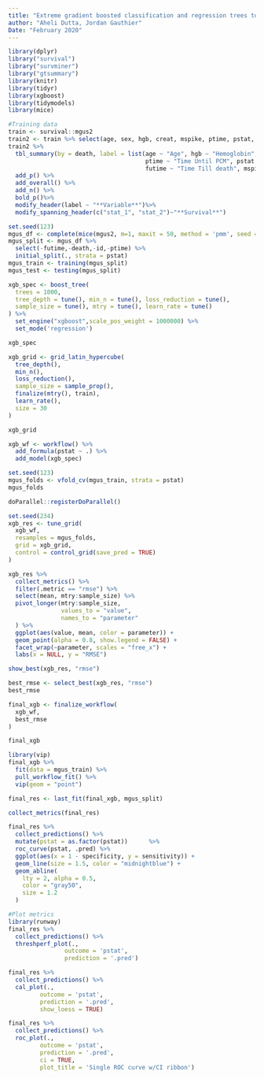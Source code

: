 ```yaml
---
title: "Extreme gradient boosted classification and regression trees to predict outcomes in patients with monoclonal gammapathies of undermind significance"
author: "Aheli Dutta, Jordan Gauthier"
Date: "February 2020"
---
```


```r
library(dplyr)
library("survival")
library("survminer")
library("gtsummary")
library(knitr)
library(tidyr)
library(xgboost)
library(tidymodels)
library(mice)

```

```r
#Training data
train <- survival::mgus2
train2 <- train %>% select(age, sex, hgb, creat, mspike, ptime, pstat, futime, death)
train2 %>% 
  tbl_summary(by = death, label = list(age ~ "Age", hgb ~ "Hemoglobin", creat ~ "Creatinine",
                                       ptime ~ "Time Until PCM", pstat ~ "Occurence of PCM", 
                                       futime ~ "Time Till death", mspike ~ "Size of monoclonal serum splike")) %>% 
  add_p() %>% 
  add_overall() %>%
  add_n() %>%
  bold_p()%>%
  modify_header(label ~ "**Variable**")%>%
  modify_spanning_header(c("stat_1", "stat_2")~"**Survival**")
```


```r
set.seed(123)
mgus_df <- complete(mice(mgus2, m=1, maxit = 50, method = 'pmm', seed = 500),1)
mgus_split <- mgus_df %>% 
  select(-futime,-death,-id,-ptime) %>% 
  initial_split(., strata = pstat)
mgus_train <- training(mgus_split)
mgus_test <- testing(mgus_split)
```

```r
xgb_spec <- boost_tree(
  trees = 1000,
  tree_depth = tune(), min_n = tune(), loss_reduction = tune(),
  sample_size = tune(), mtry = tune(), learn_rate = tune()
) %>%
  set_engine("xgboost",scale_pos_weight = 1000000) %>%
  set_mode('regression')

xgb_spec
```

```r
xgb_grid <- grid_latin_hypercube(
  tree_depth(),
  min_n(),
  loss_reduction(),
  sample_size = sample_prop(),
  finalize(mtry(), train),
  learn_rate(),
  size = 30
)

xgb_grid
```

```r
xgb_wf <- workflow() %>%
  add_formula(pstat ~ .) %>%
  add_model(xgb_spec)
```

```r
set.seed(123)
mgus_folds <- vfold_cv(mgus_train, strata = pstat)
mgus_folds
```

```r
doParallel::registerDoParallel()

set.seed(234)
xgb_res <- tune_grid(
  xgb_wf,
  resamples = mgus_folds,
  grid = xgb_grid, 
  control = control_grid(save_pred = TRUE)
)
```

```r
xgb_res %>%
  collect_metrics() %>%
  filter(.metric == "rmse") %>%
  select(mean, mtry:sample_size) %>%
  pivot_longer(mtry:sample_size,
               values_to = "value",
               names_to = "parameter"
  ) %>%
  ggplot(aes(value, mean, color = parameter)) +
  geom_point(alpha = 0.8, show.legend = FALSE) +
  facet_wrap(~parameter, scales = "free_x") +
  labs(x = NULL, y = "RMSE")

show_best(xgb_res, "rmse")

best_rmse <- select_best(xgb_res, "rmse")
best_rmse

final_xgb <- finalize_workflow(
  xgb_wf,
  best_rmse
)

final_xgb
```

```r
library(vip)
final_xgb %>%
  fit(data = mgus_train) %>%
  pull_workflow_fit() %>%
  vip(geom = "point")

final_res <- last_fit(final_xgb, mgus_split)

collect_metrics(final_res)

final_res %>%
  collect_predictions() %>%
  mutate(pstat = as.factor(pstat))      %>%
  roc_curve(pstat, .pred) %>%
  ggplot(aes(x = 1 - specificity, y = sensitivity)) +
  geom_line(size = 1.5, color = "midnightblue") +
  geom_abline(
    lty = 2, alpha = 0.5,
    color = "gray50",
    size = 1.2
  )

#Plot metrics
library(runway)
final_res %>%
  collect_predictions() %>% 
  threshperf_plot(.,
                outcome = 'pstat',
                prediction = '.pred')

final_res %>%
  collect_predictions() %>% 
  cal_plot(.,
         outcome = 'pstat', 
         prediction = '.pred',
         show_loess = TRUE)

final_res %>%
  collect_predictions() %>% 
  roc_plot(., 
         outcome = 'pstat', 
         prediction = '.pred',
         ci = TRUE, 
         plot_title = 'Single ROC curve w/CI ribbon')
```







